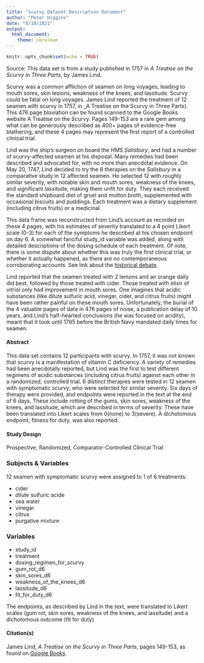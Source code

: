 ```yaml
---
title: "Scurvy Dataset Description Document"
author: "Peter Higgins"
date: "8/10/2021"
output: 
  html_document:
    theme: cerulean
---
```


```r
knitr::opts_chunk$set(echo = TRUE)
```

Source: This data set is from a study published in 1757 in _A Treatise on the Scurvy in Three Parts_, by James Lind.
 
  Scurvy was a common affliction of seamen on long voyages, leading to mouth sores, skin lesions, weakness of the knees, and lassitude. Scurvy could be fatal on long voyages. James Lind reported the treatment of 12 seamen with scurvy in 1757, in _A Treatise on the Scurvy in Three Parts). This 476 page bloviation can be found scanned to the Google Books website A Treatise on the Scurvy. Pages 149-153 are a rare gem among what can be generously described as 400+ pages of evidence-free blathering, and these 4 pages may represent the first report of a controlled clinical trial. 
  
  Lind was the ship's surgeon on board the _HMS Salisbury_, and had a number of scurvy-affected seamen at his disposal. Many remedies had been described and advocated for, with no more than anecdotal evidence. On May 20, 1747, Lind decided to try the 6 therapies on the _Salisbury_ in a comparative study in 12 affected seamen. He selected 12 with roughly similar severity, with notable skin and mouth sores, weakness of the knees, and significant lassitude, making them unfit for duty. They each received the standard shipboard diet of gruel and mutton broth, supplemented with occasional biscuits and puddings. Each treatment was a dietary supplement (including citrus fruits) or a medicinal.
  
  This data frame was reconstructed from Lind's account as recorded on these 4 pages, with his estimates of severity translated to a 4 point Likert scale (0-3) for each of the symptoms he described at his chosen endpoint on day 6. A somewhat fanciful study_id variable was added, along with detailed descriptions of the dosing schedule of each treatment. Of note, there is some dispute about whether this was truly the first clinical trial, or whether it actually happened, as there are no contemporaneous corroborating accounts. See link about the [historical debate](https://www.bbvaopenmind.com/en/science/leading-figures/james-lind-and-scurvy-the-first-clinical-trial-in-history/). 
  
  Lind reported that the seamen treated with 2 lemons and an orange daily did best, followed by those treated with cider. Those treated with elixir of vitriol only had improvement in mouth sores. One imagines that acidic substances (like dilute sulfuric acid, vinegar, cider, and citrus fruits) might have been rather painful on these mouth sores. Unfortunately, the burial of the 4 valuable pages of data in 476 pages of noise, a publication delay of 10 years, and Lind's half-hearted conclusions (he was focused on acidity), meant that it took until 1795 before the British Navy mandated daily limes for seamen.

#### Abstract

 This data set contains 12 participants with scurvy. In 1757, it was not known that scurvy is a manifestation of vitamin C deficiency. A variety of remedies had been anecdotally reported, but Lind was the first to test different regimens of acidic substances (including citrus fruits) against each other in a randomized, controlled trial. 6 distinct therapies were tested in 12 seamen with symptomatic scurvy, who were selected for similar severity. Six days of therapy were provided, and endpoints were reported in the text at the end of 6 days. These include rotting of the gums, skin sores, weakness of the knees, and lassitude, which are described in terms of severity. These have been translated into Likert scales from 0(none) to 3(severe). A dichotomous endpoint, fitness for duty, was also reported.

#### Study Design

Prospective, Randomized, Comparator-Controlled Clinical Trial

### Subjects & Variables

12 seamen with symptomatic scurvy were assigned to 1 of 6 treatments:

- cider
- dilute sulfuric acide
- sea water
- vinegar
- citrus
- purgative mixture

### Variables

- study_id
- treatment
- dosing_regimen_for_scurvy
- gum_rot_d6
- skin_sores_d6
- weakness_of_the_knees_d6
- lassitude_d6
- fit_for_duty_d6

The endpoints, as described by Lind in the text, were translated to Likert scales (gum rot, skin sores, weakness of the knees, and lassitude) and a dichotomous outcome (fit for duty)

#### Citation(s)

James Lind, _A Treatise on the Scurvy in Three Parts_, pages 149-153, as found on [Google Books](https://www.google.com/books/edition/A_Treatise_on_the_Scurvy/oP1UEXWU7fsC?hl=en&gbpv=1&printsec=frontcover).

